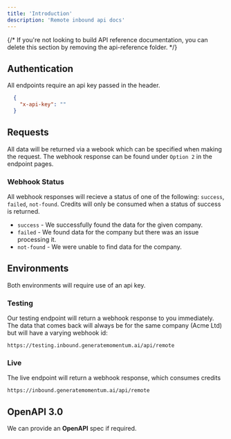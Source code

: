 ```yaml
---
title: 'Introduction'
description: 'Remote inbound api docs'
---
```


{/* <Note>
  If you're not looking to build API reference documentation, you can delete
  this section by removing the api-reference folder.
</Note> */}


## Authentication

All endpoints require an api key passed in the header.

```json
  {
    "x-api-key": ""
  }
```

## Requests

All data will be returned via a webook which can be specified when making the request. The webhook response can be found under `Option 2` in the endpoint pages.

### Webhook Status
All webhook responses will recieve a status of one of the following: `success`, `failed`, `not-found`. Credits will only be consumed when a status of success is returned. 

* `success` - We successfully found the data for the given company. <br />
* `failed` - We found data for the company but there was an issue processing it. <br />
* `not-found` - We were unable to find data for the company. <br />

## Environments
Both environments will require use of an api key.

### Testing
Our testing endpoint will return a webhook response to you immediately. The data that comes back will always be for the same company (Acme Ltd) but will have a varying webhook id:

``` https://testing.inbound.generatemomentum.ai/api/remote  ```

### Live
The live endpoint will return a webhook response, which consumes credits

``` https://inbound.generatemomentum.ai/api/remote  ```


## OpenAPI 3.0

We can provide an **OpenAPI** spec if required.
